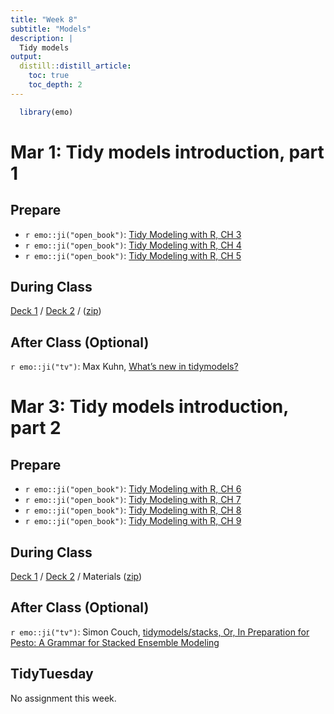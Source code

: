 ```yaml
---
title: "Week 8"
subtitle: "Models"
description: |
  Tidy models
output:
  distill::distill_article:
    toc: true
    toc_depth: 2
---
```


```r
  library(emo)
```

# Mar 1: Tidy models introduction, part 1

## Prepare

* `r emo::ji("open_book")`: [Tidy Modeling with R, CH 3](https://www.tmwr.org/base-r.html)
* `r emo::ji("open_book")`: [Tidy Modeling with R, CH 4](https://www.tmwr.org/ames.html)
* `r emo::ji("open_book")`: [Tidy Modeling with R, CH 5](https://www.tmwr.org/splitting.html)
  
## During Class

[Deck 1](https://docs.google.com/presentation/d/1oIT3cnb-O3TNB_sJMZDPoa1Q6XJNhA6Oy7524BSZbAE/edit?usp=sharing) / [Deck 2](https://tmv.netlify.app/site/slides/rmed01-model.html#1) / ([zip](https://www.dropbox.com/s/9h6028ssqnuvevu/models1.zip?dl=1))

## After Class (Optional)

`r emo::ji("tv")`: Max Kuhn, [What's new in tidymodels?](https://www.rstudio.com/resources/rstudioglobal-2021/whats-new-in-tidymodels/)

# Mar 3: Tidy models introduction, part 2

## Prepare

* `r emo::ji("open_book")`: [Tidy Modeling with R, CH 6](https://www.tmwr.org/models.html)
* `r emo::ji("open_book")`: [Tidy Modeling with R, CH 7](https://www.tmwr.org/workflows.html)
* `r emo::ji("open_book")`: [Tidy Modeling with R, CH 8](https://www.tmwr.org/recipes.html)
* `r emo::ji("open_book")`: [Tidy Modeling with R, CH 9](https://www.tmwr.org/performance.html)

## During Class

[Deck 1](https://tmv.netlify.app/site/slides/rmed02-workflows.html) / [Deck 2](https://tmv.netlify.app/site/slides/rmed03-tune.html) / Materials ([zip](https://www.dropbox.com/s/nlzhyye4bumcona/models2.zip?dl=1))

## After Class (Optional)

`r emo::ji("tv")`: Simon Couch, [tidymodels/stacks, Or, In Preparation for Pesto: A Grammar for Stacked Ensemble Modeling](https://www.rstudio.com/resources/rstudioglobal-2021/tidymodelsstacks-or-in-preparation-for-pesto-a-grammar-for-stacked-ensemble-modeling/)


## TidyTuesday

No assignment this week.

